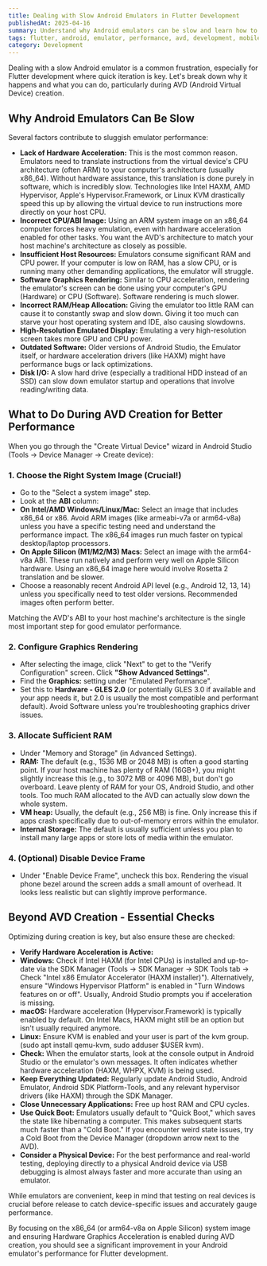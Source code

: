```yaml
---
title: Dealing with Slow Android Emulators in Flutter Development
publishedAt: 2025-04-16
summary: Understand why Android emulators can be slow and learn how to optimize their performance, especially during AVD creation for Flutter projects.
tags: flutter, android, emulator, performance, avd, development, mobile
category: Development
---
```


Dealing with a slow Android emulator is a common frustration, especially for Flutter development where quick iteration is key. Let's break down why it happens and what you can do, particularly during AVD (Android Virtual Device) creation.

## Why Android Emulators Can Be Slow

Several factors contribute to sluggish emulator performance:

*   **Lack of Hardware Acceleration:** This is the most common reason. Emulators need to translate instructions from the virtual device's CPU architecture (often ARM) to your computer's architecture (usually x86_64). Without hardware assistance, this translation is done purely in software, which is incredibly slow. Technologies like Intel HAXM, AMD Hypervisor, Apple's Hypervisor.Framework, or Linux KVM drastically speed this up by allowing the virtual device to run instructions more directly on your host CPU.
*   **Incorrect CPU/ABI Image:** Using an ARM system image on an x86_64 computer forces heavy emulation, even with hardware acceleration enabled for other tasks. You want the AVD's architecture to match your host machine's architecture as closely as possible.
*   **Insufficient Host Resources:** Emulators consume significant RAM and CPU power. If your computer is low on RAM, has a slow CPU, or is running many other demanding applications, the emulator will struggle.
*   **Software Graphics Rendering:** Similar to CPU acceleration, rendering the emulator's screen can be done using your computer's GPU (Hardware) or CPU (Software). Software rendering is much slower.
*   **Incorrect RAM/Heap Allocation:** Giving the emulator too little RAM can cause it to constantly swap and slow down. Giving it too much can starve your host operating system and IDE, also causing slowdowns.
*   **High-Resolution Emulated Display:** Emulating a very high-resolution screen takes more GPU and CPU power.
*   **Outdated Software:** Older versions of Android Studio, the Emulator itself, or hardware acceleration drivers (like HAXM) might have performance bugs or lack optimizations.
*   **Disk I/O:** A slow hard drive (especially a traditional HDD instead of an SSD) can slow down emulator startup and operations that involve reading/writing data.

## What to Do During AVD Creation for Better Performance

When you go through the "Create Virtual Device" wizard in Android Studio (Tools -> Device Manager -> Create device):

### 1. Choose the Right System Image (Crucial!)

*   Go to the "Select a system image" step.
*   Look at the **ABI** column:
  *   **On Intel/AMD Windows/Linux/Mac:** Select an image that includes x86_64 or x86. Avoid ARM images (like armeabi-v7a or arm64-v8a) unless you have a specific testing need and understand the performance impact. The x86_64 images run much faster on typical desktop/laptop processors.
  *   **On Apple Silicon (M1/M2/M3) Macs:** Select an image with the arm64-v8a ABI. These run natively and perform very well on Apple Silicon hardware. Using an x86_64 image here would involve Rosetta 2 translation and be slower.
*   Choose a reasonably recent Android API level (e.g., Android 12, 13, 14) unless you specifically need to test older versions. Recommended images often perform better.

<Callout type="info">
Matching the AVD's ABI to your host machine's architecture is the single most important step for good emulator performance.
</Callout>

### 2. Configure Graphics Rendering

*   After selecting the image, click "Next" to get to the "Verify Configuration" screen. Click **"Show Advanced Settings"**.
*   Find the **Graphics:** setting under "Emulated Performance".
*   Set this to **Hardware - GLES 2.0** (or potentially GLES 3.0 if available and your app needs it, but 2.0 is usually the most compatible and performant default). Avoid Software unless you're troubleshooting graphics driver issues.

### 3. Allocate Sufficient RAM

*   Under "Memory and Storage" (in Advanced Settings).
*   **RAM:** The default (e.g., 1536 MB or 2048 MB) is often a good starting point. If your host machine has plenty of RAM (16GB+), you might slightly increase this (e.g., to 3072 MB or 4096 MB), but don't go overboard. Leave plenty of RAM for your OS, Android Studio, and other tools. Too much RAM allocated to the AVD can actually slow down the whole system.
*   **VM heap:** Usually, the default (e.g., 256 MB) is fine. Only increase this if apps crash specifically due to out-of-memory errors within the emulator.
*   **Internal Storage:** The default is usually sufficient unless you plan to install many large apps or store lots of media within the emulator.

### 4. (Optional) Disable Device Frame

*   Under "Enable Device Frame", uncheck this box. Rendering the visual phone bezel around the screen adds a small amount of overhead. It looks less realistic but can slightly improve performance.

## Beyond AVD Creation - Essential Checks

Optimizing during creation is key, but also ensure these are checked:

*   **Verify Hardware Acceleration is Active:**
  *   **Windows:** Check if Intel HAXM (for Intel CPUs) is installed and up-to-date via the SDK Manager (Tools -> SDK Manager -> SDK Tools tab -> Check "Intel x86 Emulator Accelerator (HAXM installer)"). Alternatively, ensure "Windows Hypervisor Platform" is enabled in "Turn Windows features on or off". Usually, Android Studio prompts you if acceleration is missing.
  *   **macOS:** Hardware acceleration (Hypervisor.Framework) is typically enabled by default. On Intel Macs, HAXM might still be an option but isn't usually required anymore.
  *   **Linux:** Ensure KVM is enabled and your user is part of the kvm group. (sudo apt install qemu-kvm, sudo adduser $USER kvm).
  *   **Check:** When the emulator starts, look at the console output in Android Studio or the emulator's own messages. It often indicates whether hardware acceleration (HAXM, WHPX, KVM) is being used.
*   **Keep Everything Updated:** Regularly update Android Studio, Android Emulator, Android SDK Platform-Tools, and any relevant hypervisor drivers (like HAXM) through the SDK Manager.
*   **Close Unnecessary Applications:** Free up host RAM and CPU cycles.
*   **Use Quick Boot:** Emulators usually default to "Quick Boot," which saves the state like hibernating a computer. This makes subsequent starts much faster than a "Cold Boot." If you encounter weird state issues, try a Cold Boot from the Device Manager (dropdown arrow next to the AVD).
*   **Consider a Physical Device:** For the best performance and real-world testing, deploying directly to a physical Android device via USB debugging is almost always faster and more accurate than using an emulator.


<Callout type="tip">
While emulators are convenient, keep in mind that testing on real devices is crucial before release to catch device-specific issues and accurately gauge performance.
</Callout>

By focusing on the x86_64 (or arm64-v8a on Apple Silicon) system image and ensuring Hardware Graphics Acceleration is enabled during AVD creation, you should see a significant improvement in your Android emulator's performance for Flutter development.

